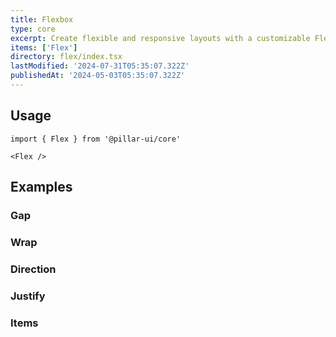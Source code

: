 ```yaml
---
title: Flexbox
type: core
excerpt: Create flexible and responsive layouts with a customizable Flexbox component for React. Easily arrange and align elements within your applications for optimal user experience.
items: ['Flex']
directory: flex/index.tsx
lastModified: '2024-07-31T05:35:07.322Z'
publishedAt: '2024-05-03T05:35:07.322Z'
---
```


## Usage

```tsx
import { Flex } from '@pillar-ui/core'
```

```tsx
<Flex />
```

## Examples

### Gap

<Playground name="flexGap" root="flex" />

### Wrap

<Playground name="flexWrap" root="flex" />

### Direction

<Playground name="flexDirection" root="flex" />

### Justify

<Playground name="flexJustify" root="flex" />

### Items

<Playground name="flexItems" root="flex" />
